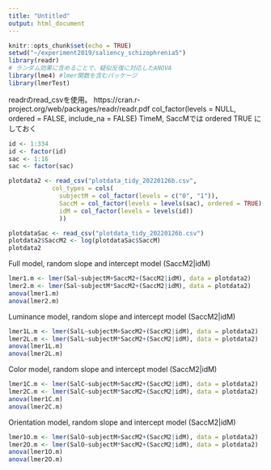 ```yaml
---
title: "Untitled"
output: html_document
---
```


```r
knitr::opts_chunk$set(echo = TRUE)
setwd("~/experiment2019/saliency_schizophrenia5")
library(readr)
# ランダム効果に含めることで、疑似反復に対応したANOVA
library(lme4) #lmer関数を含むパッケージ
library(lmerTest)
```

readrのread_csvを使用。 
https://cran.r-project.org/web/packages/readr/readr.pdf
col_factor(levels = NULL, ordered = FALSE, include_na = FALSE)
TimeM, SaccMでは ordered TRUE にしておく

```r
id <- 1:334
id <- factor(id)
sac <- 1:16
sac <- factor(sac)

plotdata2 <- read_csv("plotdata_tidy_20220126b.csv",
            col_types = cols(
              subjectM = col_factor(levels = c("0", "1")),
              SaccM = col_factor(levels = levels(sac), ordered = TRUE),
              idM = col_factor(levels = levels(id))
              ))

plotdataSac <- read_csv("plotdata_tidy_20220126b.csv")
plotdata2$SaccM2 <- log(plotdataSac$SaccM)
plotdata2
```

Full model, random slope and intercept model (SaccM2|idM)
```r
lmer1.m <- lmer(Sal~subjectM+SaccM2+(SaccM2|idM), data = plotdata2)
lmer2.m <- lmer(Sal~subjectM*SaccM2+(SaccM2|idM), data = plotdata2)
anova(lmer1.m)
anova(lmer2.m)
```

Luminance model, random slope and intercept model (SaccM2|idM)
```r
lmer1L.m <- lmer(SalL~subjectM+SaccM2+(SaccM2|idM), data = plotdata2)
lmer2L.m <- lmer(SalL~subjectM*SaccM2+(SaccM2|idM), data = plotdata2)
anova(lmer1L.m)
anova(lmer2L.m)
```

Color model, random slope and intercept model (SaccM2|idM)
```r
lmer1C.m <- lmer(SalC~subjectM+SaccM2+(SaccM2|idM), data = plotdata2)
lmer2C.m <- lmer(SalC~subjectM*SaccM2+(SaccM2|idM), data = plotdata2)
anova(lmer1C.m)
anova(lmer2C.m)
```

Orientation model, random slope and intercept model (SaccM2|idM)
```r
lmer1O.m <- lmer(SalO~subjectM+SaccM2+(SaccM2|idM), data = plotdata2)
lmer2O.m <- lmer(SalO~subjectM*SaccM2+(SaccM2|idM), data = plotdata2)
anova(lmer1O.m)
anova(lmer2O.m)
```

